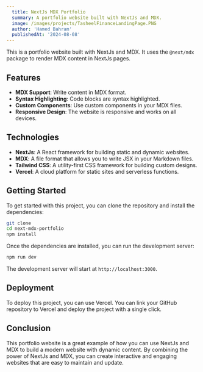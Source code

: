 ```yaml
---
  title: NextJs MDX Portfolio
  summary: A portfolio website built with NextJs and MDX.
  image: /images/projects/TasheelFinanceLandingPage.PNG
  author: 'Hamed Bahram'
  publishedAt: '2024-08-08'
---
```


This is a portfolio website built with NextJs and MDX. It uses the `@next/mdx`
package to render MDX content in NextJs pages.

## Features

- **MDX Support**: Write content in MDX format.
- **Syntax Highlighting**: Code blocks are syntax highlighted.
- **Custom Components**: Use custom components in your MDX files.
- **Responsive Design**: The website is responsive and works on all devices.

## Technologies

- **NextJs**: A React framework for building static and dynamic websites.
- **MDX**: A file format that allows you to write JSX in your Markdown files.
- **Tailwind CSS**: A utility-first CSS framework for building custom designs.
- **Vercel**: A cloud platform for static sites and serverless functions.

## Getting Started

To get started with this project, you can clone the repository and install the
dependencies:

```bash
git clone
cd next-mdx-portfolio
npm install
```

Once the dependencies are installed, you can run the development server:

```bash
npm run dev
```

The development server will start at `http://localhost:3000`.

## Deployment

To deploy this project, you can use Vercel. You can link your GitHub repository
to Vercel and deploy the project with a single click.

## Conclusion

This portfolio website is a great example of how you can use NextJs and MDX to
build a modern website with dynamic content. By combining the power of NextJs
and MDX, you can create interactive and engaging websites that are easy to
maintain and update.
